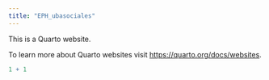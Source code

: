 ```yaml
---
title: "EPH_ubasociales"
---
```


This is a Quarto website.

To learn more about Quarto websites visit <https://quarto.org/docs/websites>.

```r
1 + 1
```
